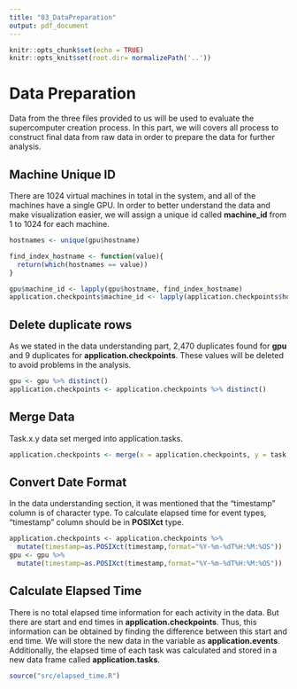 ```yaml
---
title: "03_DataPreparation"
output: pdf_document
---
```


```r
knitr::opts_chunk$set(echo = TRUE)
knitr::opts_knit$set(root.dir= normalizePath('..'))
```

# Data Preparation

Data from the three files provided to us will be used to evaluate the supercomputer creation process.  In this part, we will covers all process to construct final data from raw data in order to prepare the data for further analysis.

## Machine Unique ID

There are 1024 virtual machines in total in the system, and all of the machines have a single GPU. In order to better understand the data and make visualization easier, we will assign a unique id called **machine_id** from 1 to 1024 for each machine.

```r
hostnames <- unique(gpu$hostname) 
```

```r
find_index_hostname <- function(value){
  return(which(hostnames == value))
}
```


```r
gpu$machine_id <- lapply(gpu$hostname, find_index_hostname)
application.checkpoints$machine_id <- lapply(application.checkpoints$hostname,find_index_hostname)
```



## Delete duplicate rows

As we stated in the data understanding part, 2,470 duplicates found  for **gpu** and 9 duplicates for **application.checkpoints**. These values will be deleted to avoid problems in the analysis.

```r
gpu <- gpu %>% distinct()
application.checkpoints <- application.checkpoints %>% distinct()
```

## Merge Data

Task.x.y data set merged into application.tasks.

```r
application.checkpoints <- merge(x = application.checkpoints, y = task.x.y, by =c("taskId","jobId"), all = TRUE)
```


## Convert Date Format


In the data understanding section, it was mentioned that the "timestamp" column is of character type. To calculate elapsed time for event types, "timestamp" column should be in **POSIXct** type.

```r
application.checkpoints <- application.checkpoints %>% 
  mutate(timestamp=as.POSIXct(timestamp,format="%Y-%m-%dT%H:%M:%OS"))
gpu <- gpu %>% 
  mutate(timestamp=as.POSIXct(timestamp,format="%Y-%m-%dT%H:%M:%OS")) 
```




## Calculate Elapsed Time

There is no total elapsed time information for each activity in the data. But there are start and end times in **application.checkpoints**. Thus, this information can be obtained by finding the difference between this start and end time.  We will store the new data in the variable as **application.events**. Additionally, the elapsed time of each task was calculated and stored in a new data frame called **application.tasks**.


```r
source("src/elapsed_time.R")
```







